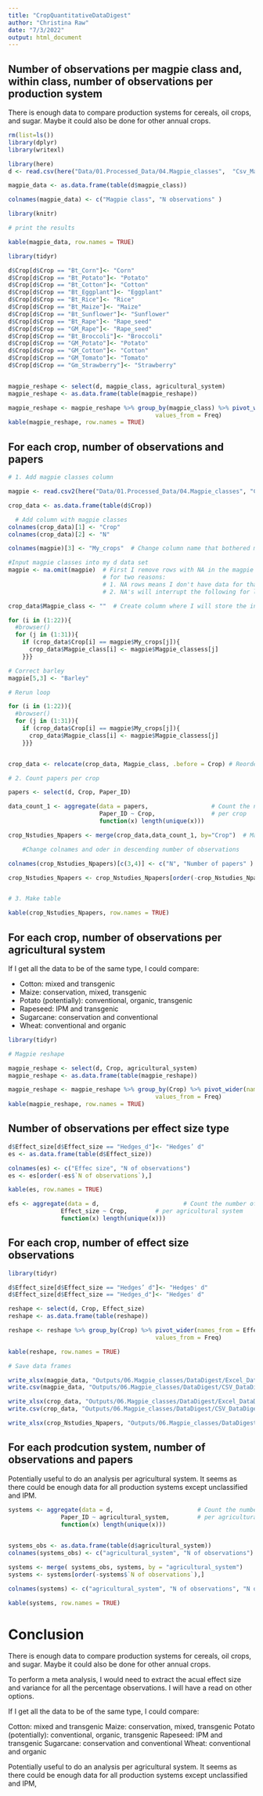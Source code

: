 ```yaml
---
title: "CropQuantitativeDataDigest"
author: "Christina Raw"
date: "7/3/2022"
output: html_document
---
```



## Number of observations per magpie class and, within class, number of observations per production system

There is enough data to compare production systems for cereals, oil crops, and sugar.
Maybe it could also be done for other annual crops.

```r

rm(list=ls())
library(dplyr)
library(writexl)

library(here)
d <- read.csv(here("Data/01.Processed_Data/04.Magpie_classes",  "Csv_Magpie_Crops_Quantitative_spreadsheet.csv"), row.names = 1) # Load data

magpie_data <- as.data.frame(table(d$magpie_class))

colnames(magpie_data) <- c("Magpie class", "N observations" )

library(knitr)

# print the results

kable(magpie_data, row.names = TRUE)

```



```r

library(tidyr)

d$Crop[d$Crop == "Bt_Corn"]<- "Corn"
d$Crop[d$Crop == "Bt_Potato"]<- "Potato"
d$Crop[d$Crop == "Bt_Cotton"]<- "Cotton"
d$Crop[d$Crop == "Bt_Eggplant"]<- "Eggplant"
d$Crop[d$Crop == "Bt_Rice"]<- "Rice"
d$Crop[d$Crop == "Bt_Maize"]<- "Maize"
d$Crop[d$Crop == "Bt_Sunflower"]<- "Sunflower"
d$Crop[d$Crop == "Bt_Rape"]<- "Rape_seed"
d$Crop[d$Crop == "GM_Rape"]<- "Rape_seed"
d$Crop[d$Crop == "Bt_Broccoli"]<- "Broccoli"
d$Crop[d$Crop == "GM_Potato"]<- "Potato"
d$Crop[d$Crop == "GM_Cotton"]<- "Cotton"
d$Crop[d$Crop == "GM_Tomato"]<- "Tomato"
d$Crop[d$Crop == "Gm_Strawberry"]<- "Strawberry"


magpie_reshape <- select(d, magpie_class, agricultural_system)
magpie_reshape <- as.data.frame(table(magpie_reshape))

magpie_reshape <- magpie_reshape %>% group_by(magpie_class) %>% pivot_wider(names_from = agricultural_system,
                                          values_from = Freq)
kable(magpie_reshape, row.names = TRUE)

```


## For each crop, number of observations and papers 

```r

# 1. Add magpie classes column

magpie <- read.csv2(here("Data/01.Processed_Data/04.Magpie_classes", "CSV_Magpie_classess.csv"))

crop_data <- as.data.frame(table(d$Crop))

  # Add column with magpie classes
colnames(crop_data)[1] <- "Crop"
colnames(crop_data)[2] <- "N"

colnames(magpie)[3] <- "My_crops"  # Change column name that bothered me

#Input magpie classes into my d data set
magpie <- na.omit(magpie)  # First I remove rows with NA in the magpie data set
                           # for two reasons: 
                           # 1. NA rows means I don't have data for that crop
                           # 2. NA's will interrupt the following for loop

crop_data$Magpie_class <- ""  # Create column where I will store the info

for (i in (1:22)){
  #browser()
  for (j in (1:31)){
    if (crop_data$Crop[i] == magpie$My_crops[j]){
      crop_data$Magpie_class[i] <- magpie$Magpie_classess[j]
    }}}

# Correct barley
magpie[5,3] <- "Barley"

# Rerun loop 

for (i in (1:22)){
  #browser()
  for (j in (1:31)){
    if (crop_data$Crop[i] == magpie$My_crops[j]){
      crop_data$Magpie_class[i] <- magpie$Magpie_classess[j]
    }}}


crop_data <- relocate(crop_data, Magpie_class, .before = Crop) # Reorder columns

# 2. Count papers per crop

papers <- select(d, Crop, Paper_ID)

data_count_1 <- aggregate(data = papers,                  # Count the number of 
                          Paper_ID ~ Crop,                # per crop
                          function(x) length(unique(x)))

crop_Nstudies_Npapers <- merge(crop_data,data_count_1, by="Crop")  # Make table

    #Change colnames and oder in descending number of observations

colnames(crop_Nstudies_Npapers)[c(3,4)] <- c("N", "Number of papers" )

crop_Nstudies_Npapers <- crop_Nstudies_Npapers[order(-crop_Nstudies_Npapers$N),]


# 3. Make table

kable(crop_Nstudies_Npapers, row.names = TRUE)

```

## For each crop, number of observations per agricultural system

If I get all the data to be of the same type, I could compare:

  - Cotton: mixed and transgenic
  - Maize: conservation, mixed, transgenic
  - Potato (potentially): conventional, organic, transgenic
  - Rapeseed: IPM and transgenic
  - Sugarcane: conservation and conventional
  - Wheat: conventional and organic

```r

library(tidyr)

# Magpie reshape 

magpie_reshape <- select(d, Crop, agricultural_system)
magpie_reshape <- as.data.frame(table(magpie_reshape))

magpie_reshape <- magpie_reshape %>% group_by(Crop) %>% pivot_wider(names_from = agricultural_system,
                                          values_from = Freq)
kable(magpie_reshape, row.names = TRUE)

```

## Number of observations per effect size type

```r

d$Effect_size[d$Effect_size == "Hedges_d"]<- "Hedges’ d"
es <- as.data.frame(table(d$Effect_size))

colnames(es) <- c("Effec size", "N of observations")
es <- es[order(-es$`N of observations`),]

kable(es, row.names = TRUE)

efs <- aggregate(data = d,                        # Count the number of papers
               Effect_size ~ Crop,        # per agricultural system
               function(x) length(unique(x)))

```

## For each crop, number of effect size observations

```r

library(tidyr)

d$Effect_size[d$Effect_size == "Hedges’ d"]<- "Hedges' d"
d$Effect_size[d$Effect_size == "Hedges_d"]<- "Hedges' d"

reshape <- select(d, Crop, Effect_size)
reshape <- as.data.frame(table(reshape))

reshape <- reshape %>% group_by(Crop) %>% pivot_wider(names_from = Effect_size,
                                          values_from = Freq)

kable(reshape, row.names = TRUE)


```


```r

# Save data frames

write_xlsx(magpie_data, "Outputs/06.Magpie_classes/DataDigest/Excel_DataDigest_MagpieClasses.xlsx")
write.csv(magpie_data, "Outputs/06.Magpie_classes/DataDigest/CSV_DataDigest_MagpieClasses.csv")

write_xlsx(crop_data, "Outputs/06.Magpie_classes/DataDigest/Excel_DataDigest_CropData.xlsx")
write.csv(crop_data, "Outputs/06.Magpie_classes/DataDigest/CSV_DataDigest_CropData.csv")

write_xlsx(crop_Nstudies_Npapers, "Outputs/06.Magpie_classes/DataDigest/Crops_Nstudies_Npapers.xlsx")
```


## For each prodcution system, number of observations and papers  

Potentially useful to do an analysis per agricultural system. It seems as there could be 
enough data for all production systems except unclassified and IPM.

```r

systems <- aggregate(data = d,                        # Count the number of papers
               Paper_ID ~ agricultural_system,        # per agricultural system
               function(x) length(unique(x)))                                     
               

systems_obs <- as.data.frame(table(d$agricultural_system))
colnames(systems_obs) <- c("agricultural_system", "N of observations")

systems <- merge( systems_obs, systems, by = "agricultural_system")
systems <- systems[order(-systems$`N of observations`),]

colnames(systems) <- c("agricultural_system", "N of observations", "N of papers")

```



```r


kable(systems, row.names = TRUE)

```




# Conclusion

There is enough data to compare production systems for cereals, oil crops, and sugar. Maybe it could also be done for other annual crops.

To perform a meta analysis, I would need to extract the acual effect size and variance for 
all the percentage observations. I will have a read on other options.

If I get all the data to be of the same type, I could compare:

Cotton: mixed and transgenic
Maize: conservation, mixed, transgenic
Potato (potentially): conventional, organic, transgenic
Rapeseed: IPM and transgenic
Sugarcane: conservation and conventional
Wheat: conventional and organic

Potentially useful to do an analysis per agricultural system. It seems as there could be 
enough data for all production systems except unclassified and IPM,
